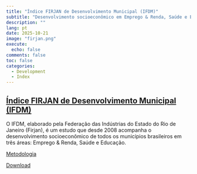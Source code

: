 ```yaml
---
title: "Índice FIRJAN de Desenvolvimento Municipal (IFDM)"
subtitle: "Desenvolvimento socioeconômico em Emprego & Renda, Saúde e Educação"
description: ""
lang: pt
date: 2025-10-21
image: "firjan.png"
execute:
  echo: false
comments: false
toc: false
categories:
  - Development
  - Index
---
```



## [Índice FIRJAN de Desenvolvimento Municipal (IFDM)](https://www.firjan.com.br/ifdm/consulta-ao-indice/)

O IFDM, elaborado pela Federação das Indústrias do Estado do Rio de Janeiro (Firjan), é um estudo que desde 2008 acompanha o desenvolvimento socioeconômico de todos os municípios brasileiros em três áreas: Emprego & Renda, Saúde e Educação.



[Metodologia](https://firjan.com.br/data/files/FF/13/A6/95/60FE6910734FAA69D8284EA8/Anexo-Metodologico-IFDM-2025-2005.pdf?_gl=1*1m9jqkv*_gcl_au*MTg1NjEzNDIwNC4xNzYxMDQ0MDM1)

[Download](https://www.firjan.com.br/ifdm/downloads/)
